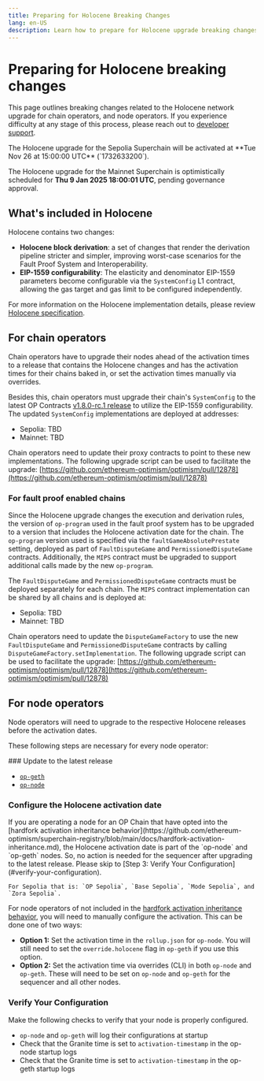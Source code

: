 ```yaml
---
title: Preparing for Holocene Breaking Changes
lang: en-US
description: Learn how to prepare for Holocene upgrade breaking changes.
---
```



# Preparing for Holocene breaking changes

This page outlines breaking changes related to the Holocene network upgrade for chain operators, and node operators.
If you experience difficulty at any stage of this process, please reach out to [developer support](https://github.com/ethereum-optimism/developers/discussions).

<Callout type="info">
  The Holocene upgrade for the Sepolia Superchain will be activated at **Tue Nov 26 at 15:00:00 UTC** (`1732633200`).

  The Holocene upgrade for the Mainnet Superchain is optimistically scheduled for **Thu 9 Jan 2025 18:00:01 UTC**, pending governance approval.
</Callout>

## What's included in Holocene

Holocene contains two changes:

*   **Holocene block derivation**: a set of changes that render the derivation pipeline stricter and simpler, improving worst-case scenarios for the Fault Proof System and Interoperability.
*   **EIP-1559 configurability**: The elasticity and denominator EIP-1559 parameters become configurable via the `SystemConfig` L1 contract, allowing the gas target and gas limit to be configured independently.

For more information on the Holocene implementation details, please review [Holocene specification](https://specs.optimism.io/protocol/holocene/overview.html).

## For chain operators

Chain operators have to upgrade their nodes ahead of the activation times to a release that contains the Holocene changes and has the activation times for their chains baked in, or set the activation times manually via overrides.

Besides this, chain operators must upgrade their chain's `SystemConfig` to the latest OP Contracts [v1.8.0-rc.1 release](https://github.com/ethereum-optimism/optimism/releases/tag/op-contracts%2Fv1.8.0-rc.1) to utilize the EIP-1559 configurability. The updated `SystemConfig` implementations are deployed at addresses:

*   Sepolia: TBD
*   Mainnet: TBD

Chain operators need to update their proxy contracts to point to these new implementations. The following upgrade script can be used to facilitate the upgrade: [https://github.com/ethereum-optimism/optimism/pull/12878](https://github.com/ethereum-optimism/optimism/pull/12878)

### For fault proof enabled chains

Since the Holocene upgrade changes the execution and derivation rules, the version of `op-program` used in the fault proof system has to be upgraded to a version that includes the Holocene activation date for the chain. The `op-program` version used is specified via the `faultGameAbsolutePrestate` setting, deployed as part of `FaultDisputeGame` and `PermissionedDisputeGame` contracts. Additionally, the `MIPS` contract must be upgraded to support additional calls made by the new `op-program`.

The `FaultDisputeGame` and `PermissionedDisputeGame` contracts must be deployed separately for each chain. The `MIPS` contract implementation can be shared by all chains and is deployed at:

*   Sepolia: TBD
*   Mainnet: TBD

Chain operators need to update the `DisputeGameFactory` to use the new `FaultDisputeGame` and `PermissionedDisputeGame` contracts by calling `DisputeGameFactory.setImplementation`. The following upgrade script can be used to facilitate the upgrade: [https://github.com/ethereum-optimism/optimism/pull/12878](https://github.com/ethereum-optimism/optimism/pull/12878)

## For node operators

Node operators will need to upgrade to the respective Holocene releases before the activation dates.

These following steps are necessary for every node operator:

<Steps>
  ### Update to the latest release

  *   [`op-geth`](FIND_CORRECT_LINK)
  *   [`op-node`](FIND_CORRECT_LINK)

  ### Configure the Holocene activation date

  <Callout type="warning">
    If you are operating a node for an OP Chain that have opted into the [hardfork activation inheritance behavior](https://github.com/ethereum-optimism/superchain-registry/blob/main/docs/hardfork-activation-inheritance.md), the Holocene activation date is part of the `op-node` and `op-geth` nodes. So, no action is needed for the sequencer after upgrading to the latest release. Please skip to [Step 3: Verify Your Configuration](#verify-your-configuration).

    For Sepolia that is: `OP Sepolia`, `Base Sepolia`, `Mode Sepolia`, and `Zora Sepolia`.
  </Callout>

  For node operators of not included in the [hardfork activation inheritance behavior](https://github.com/ethereum-optimism/superchain-registry/blob/main/docs/hardfork-activation-inheritance.md), you will need to manually configure the activation. This can be done one of two ways:

  *   **Option 1:** Set the activation time in the `rollup.json` for `op-node`. You will still need to set the `override.holocene` flag in `op-geth` if you use this option.
  *   **Option 2:** Set the activation time via overrides (CLI) in both `op-node` and `op-geth`. These will need to be set on `op-node` and `op-geth` for the sequencer and all other nodes.

  ### Verify Your Configuration

  Make the following checks to verify that your node is properly configured.

  *   `op-node` and `op-geth` will log their configurations at startup
  *   Check that the Granite time is set to `activation-timestamp` in the op-node startup logs
  *   Check that the Granite time is set to `activation-timestamp` in the op-geth startup logs
</Steps>
